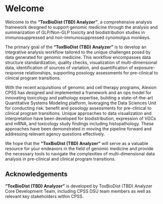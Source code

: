 # Welcome {.unnumbered}

Welcome to the **"ToxBioDist (TBD) Analyzer"**, a comprehensive analysis framework designed to support genomic medicine through the analysis and summarization of GLP/Non-GLP toxicity and biodistribution studies in immunosuppressed and non-immunosuppressed cynomolgus monkeys.

The primary goal of the **"ToxBioDist (TBD) Analyzer"** is to develop an integrative analysis workflow tailored to the unique challenges posed by data generated for genomic medicine. This workflow encompasses data structure standardization, quality checks, visualization of multi-dimensional data, identification of sources of variation, and quantification of exposure-response relationships, supporting posology assessments for pre-clinical to clinical program transitions.

With the recent acquisitions of genomic and cell therapy programs, Alexion CPSS has designed and implemented a framework and an ops model for innovating toxicology and pathology expertise, building a state-of-the-art Quantitative Systems Modeling platform, leveraging the Data Sciences Unit for conducting risk: benefit and posology assessments for pre-clinical to clinical program transitions. Unique approaches to data visualization and interpretation have been developed for biodistribution, expression of VGCs and mRNA, and toxicology study findings including histopathology. These approaches have been demonstrated in moving the pipeline forward and addressing relevant agency questions effectively.

We hope that the **"ToxBioDist (TBD) Analyzer"** will serve as a valuable resource for your endeavors in the field of genomic medicine and provide the necessary tools to navigate the complexities of multi-dimensional data analysis in pre-clinical and clinical program transitions.

## Acknowledgements {.unnumbered}

**"ToxBioDist (TBD) Analyzer"** is developed by ToxBioDist (TBD) Analyzer Core Development Team, including CPSS DSU team members as well as relevant key stakeholders within CPSS.

